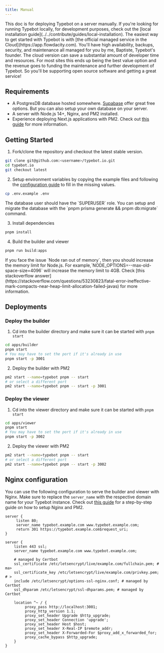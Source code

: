 ```yaml
---
title: Manual
---
```


<Warning>
  This doc is for deploying Typebot on a server manually. If you're looking for
  running Typebot locally, for development purposes, check out the [local
  installation guide](../../contribute/guides/local-installation).
</Warning>

<Note>
  The easiest way to get started with Typebot is with [the official managed
  service in the Cloud](https://app.flowdacity.com). You'll have high
  availability, backups, security, and maintenance all managed for you by me,
  Baptiste, Typebot's founder. The cloud version can save a substantial amount
  of developer time and resources. For most sites this ends up being the best
  value option and the revenue goes to funding the maintenance and further
  development of Typebot. So you'll be supporting open source software and
  getting a great service!
</Note>

## Requirements

- A PostgresDB database hosted somewhere. [Supabase](https://supabase.com/) offer great free options. But you can also setup your own database on your server.
- A server with Node.js 14+, Nginx, and PM2 installed.
- Experience deploying Next.js applications with PM2. Check out [this guide](https://www.coderrocketfuel.com/article/how-to-deploy-a-next-js-website-to-a-digital-ocean-server/) for more information.

## Getting Started

1. Fork/clone the repository and checkout the latest stable version.

```sh
git clone git@github.com:<username>/typebot.io.git
cd typebot.io
git checkout latest
```

2. Setup environment variables by copying the example files and following the [configuration guide](/self-hosting/configuration) to fill in the missing values.

```sh
cp .env.example .env
```

<Note>
  The database user should have the `SUPERUSER` role. You can setup and migrate
  the database with the `pnpm prisma generate && pnpm db:migrate` command.
</Note>

3. Install dependencies

```sh
pnpm install
```

4. Build the builder and viewer

```sh
pnpm run build:apps
```

<Note>
  If you face the issue `Node ran out of memory`, then you should increase the
  memory limit for Node.js. For example,`NODE_OPTIONS=--max-old-space-size=4096`
  will increase the memory limit to 4GB. Check [this stackoverflow
  answer](https://stackoverflow.com/questions/53230823/fatal-error-ineffective-mark-compacts-near-heap-limit-allocation-failed-javas)
  for more information.
</Note>

## Deployments

### Deploy the builder

1. Cd into the builder directory and make sure it can be started with `pnpm start`

```sh
cd apps/builder
pnpm start
# You may have to set the port if it's already in use
pnpm start -p 3001
```

2. Deploy the builder with PM2

```sh
pm2 start --name=typebot pnpm -- start
# or select a different port
pm2 start --name=typebot pnpm -- start -p 3001
```

### Deploy the viewer

1. Cd into the viewer directory and make sure it can be started with `pnpm start`

```sh
cd apps/viewer
pnpm start
# You may have to set the port if it's already in use
pnpm start -p 3002
```

2. Deploy the viewer with PM2

```sh
pm2 start --name=typebot pnpm -- start
# or select a different port
pm2 start --name=typebot pnpm -- start -p 3002
```

## Nginx configuration

You can use the following configuration to serve the builder and viewer with Nginx. Make sure to replace the `server_name` with the respective domain name for your Typebot instance. Check out [this guide](https://www.coderrocketfuel.com/article/how-to-deploy-a-next-js-website-to-a-digital-ocean-server/) for a step-by-step guide on how to setup Nginx and PM2.

```nginx
server {
     listen 80;
     server_name typebot.example.com www.typebot.example.com;
     return 301 https://typebot.example.com$request_uri;
}

server {
    listen 443 ssl;
    server_name typebot.example.com www.typebot.example.com;

    # managed by Certbot
    ssl_certificate /etc/letsencrypt/live/example.com/fullchain.pem; # ma>
    ssl_certificate_key /etc/letsencrypt/live/example.com/privkey.pem; # >
    include /etc/letsencrypt/options-ssl-nginx.conf; # managed by Certbot
    ssl_dhparam /etc/letsencrypt/ssl-dhparams.pem; # managed by Certbot

    location ^~ / {
         proxy_pass http://localhost:3001;
         proxy_http_version 1.1;
         proxy_set_header Upgrade $http_upgrade;
         proxy_set_header Connection 'upgrade';
         proxy_set_header Host $host;
         proxy_set_header X-Real-IP $remote_addr;
         proxy_set_header X-Forwarded-For $proxy_add_x_forwarded_for;
         proxy_cache_bypass $http_upgrade;
    }
}
```
